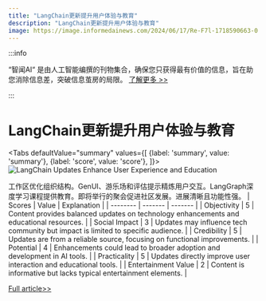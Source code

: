 ```yaml
---
title: "LangChain更新提升用户体验与教育"
description: "LangChain更新提升用户体验与教育"
image: https://image.informedainews.com/2024/06/17/Re-F7l-1718590663-0.jpg
---
```



:::info

“智闻AI“ 是由人工智能编撰的刊物集合，确保您只获得最有价值的信息，旨在助您消除信息差，突破信息茧房的局限。  [了解更多 >>](/)

:::

# LangChain更新提升用户体验与教育


<Tabs
	defaultValue="summary"
	values={[
	{label: 'summary', value: 'summary'},
	{label: 'score', value: 'score'},
]}>
<TabItem value="summary">
<img
  src="https://image.informedainews.com/2024/06/17/Re-F7l-1718590663-0.jpg"
  alt="LangChain Updates Enhance User Experience and Education"
/>



工作区优化组织结构。GenUI、游乐场和评估提示精炼用户交互。LangGraph深度学习课程提供教育。即将举行的聚会促进社区发展。进展清晰且功能性强。
</TabItem>
<TabItem value="score">
	| Scores     | Value   | Explanation |
	| -------- | ------- | ------- |
	| Objectivity  | 5    | Content provides balanced updates on technology enhancements and educational resources.    |
	| Social Impact | 3     | Updates may influence tech community but impact is limited to specific audience.    |
	| Credibility    | 5    | Updates are from a reliable source, focusing on functional improvements.    |
	| Potential    | 4    | Enhancements could lead to broader adoption and development in AI tools.    |
	| Practicality    | 5    | Updates directly improve user interaction and educational tools.    |
	| Entertainment Value    | 2    | Content is informative but lacks typical entertainment elements.    |
</TabItem>
</Tabs>

[Full article>>](https://blog.langchain.dev/week-of-6-10-langchain-release-notes/)
